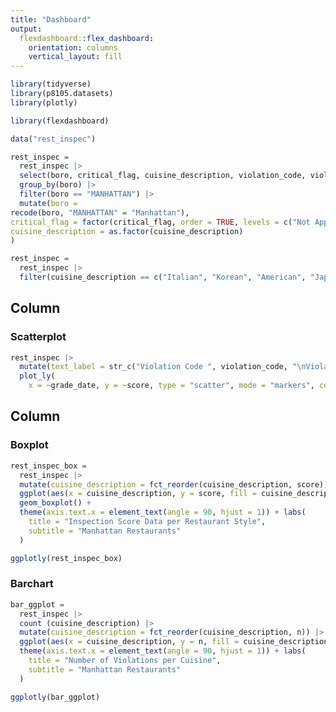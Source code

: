 ```yaml
---
title: "Dashboard"
output: 
  flexdashboard::flex_dashboard:
    orientation: columns
    vertical_layout: fill
---
```


```r
library(tidyverse)
library(p8105.datasets)
library(plotly)

library(flexdashboard)
```

```r
data("rest_inspec")

rest_inspec =
  rest_inspec |>
  select(boro, critical_flag, cuisine_description, violation_code, violation_description, score, zipcode, grade, grade_date) |>
  group_by(boro) |>
  filter(boro == "MANHATTAN") |>
  mutate(boro = 
recode(boro, "MANHATTAN" = "Manhattan"),
critical_flag = factor(critical_flag, order = TRUE, levels = c("Not Applicable", "Not Critical", "Critical")),
cuisine_description = as.factor(cuisine_description)
) 

rest_inspec =
  rest_inspec |>
  filter(cuisine_description == c("Italian", "Korean", "American", "Japanese", "French", "African", "Chinese","Mexican"))
```

Column {data-width=650}
-----------------------------------------------------------------------

### Scatterplot

```r
rest_inspec |>
  mutate(text_label = str_c("Violation Code ", violation_code, "\nViolation Level ", critical_flag)) |>
  plot_ly(
    x = ~grade_date, y = ~score, type = "scatter", mode = "markers", color = ~cuisine_description ,text = ~text_label, alpha = 0.5)

```

Column {data-width=350}
-----------------------------------------------------------------------

### Boxplot

```r
rest_inspec_box = 
  rest_inspec |>
  mutate(cuisine_description = fct_reorder(cuisine_description, score)) |> 
  ggplot(aes(x = cuisine_description, y = score, fill = cuisine_description)) +
  geom_boxplot() +
  theme(axis.text.x = element_text(angle = 90, hjust = 1)) + labs(
    title = "Inspection Score Data per Restaurant Style",
    subtitle = "Manhattan Restaurants"
  )

ggplotly(rest_inspec_box)
```

### Barchart

```r
bar_ggplot = 
  rest_inspec |>
  count (cuisine_description) |>   
  mutate(cuisine_description = fct_reorder(cuisine_description, n)) |>
  ggplot(aes(x = cuisine_description, y = n, fill = cuisine_description, color = cuisine_description)) + geom_col() +
  theme(axis.text.x = element_text(angle = 90, hjust = 1)) + labs(
    title = "Number of Violations per Cuisine",
    subtitle = "Manhattan Restaurants"
  )

ggplotly(bar_ggplot)
```

